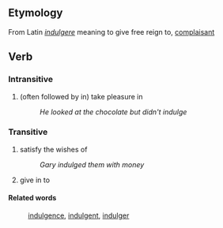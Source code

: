 == Etymology ==
From Latin ''[[indulgere]]'' meaning to give free reign to, [[complaisant]]

== Verb ==

=== Intransitive ===
#(often followed by in) take pleasure in
#:''He looked at the chocolate but didn't indulge''

=== Transitive ===
#satisfy the wishes of
#:''Gary indulged them with money''
#give in to

==== Related words ====
:[[indulgence]], [[indulgent]], [[indulger]]